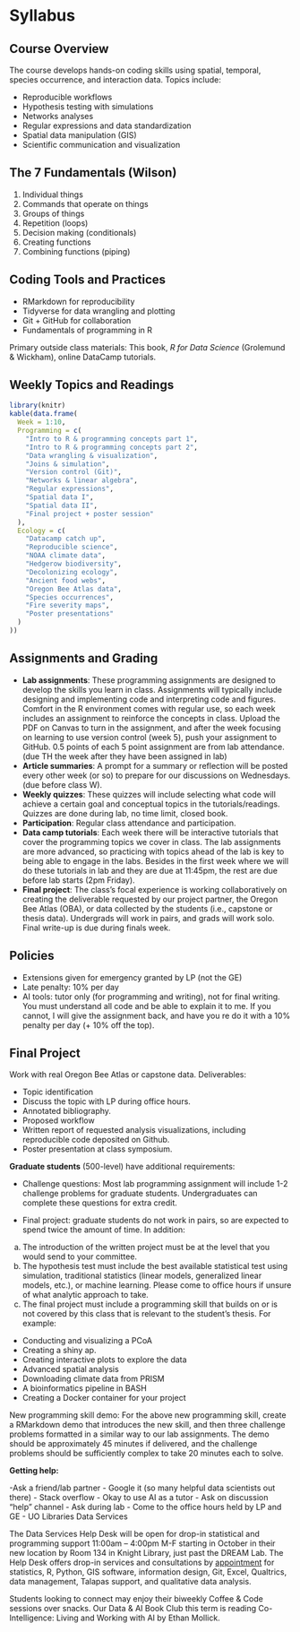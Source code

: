# Syllabus


## Course Overview

The course develops hands-on coding skills using spatial, temporal, species occurrence, and interaction data. Topics include:

- Reproducible workflows
- Hypothesis testing with simulations
- Networks analyses
- Regular expressions and data standardization
- Spatial data manipulation (GIS)
- Scientific communication and visualization

## The 7 Fundamentals (Wilson)

1. Individual things  
2. Commands that operate on things  
3. Groups of things  
4. Repetition (loops)  
5. Decision making (conditionals)  
6. Creating functions  
7. Combining functions (piping)

## Coding Tools and Practices
- RMarkdown for reproducibility
- Tidyverse for data wrangling and plotting
- Git + GitHub for collaboration
- Fundamentals of programming in R

Primary outside class materials: This book, *R for Data Science* (Grolemund & Wickham), online DataCamp tutorials.

## Weekly Topics and Readings

```r
library(knitr)
kable(data.frame(
  Week = 1:10,
  Programming = c(
    "Intro to R & programming concepts part 1",
    "Intro to R & programming concepts part 2",
    "Data wrangling & visualization",
    "Joins & simulation",
    "Version control (Git)",
    "Networks & linear algebra",
    "Regular expressions",
    "Spatial data I",
    "Spatial data II",
    "Final project + poster session"
  ),
  Ecology = c(
    "Datacamp catch up",
    "Reproducible science",
    "NOAA climate data",
    "Hedgerow biodiversity",
    "Decolonizing ecology",
    "Ancient food webs",
    "Oregon Bee Atlas data",
    "Species occurrences",
    "Fire severity maps",
    "Poster presentations"
  )
))
```


## Assignments and Grading

- **Lab assignments**: These programming assignments are designed to develop the skills you learn in class. Assignments will typically include designing and implementing code and interpreting code and figures. Comfort in the R environment comes with regular use, so each week includes an assignment to reinforce the concepts in class. Upload the PDF on Canvas to turn in the assignment, and after the week focusing on learning to use version control (week 5), push your assignment to GitHub. 0.5 points of each 5 point assignment are from lab attendance. (due TH the week after they have been assigned in lab)
- **Article summaries**: A prompt for a summary or reflection will be posted every other week (or so) to prepare for our discussions on Wednesdays. (due before class W).
- **Weekly quizzes**: These quizzes will include selecting what code will achieve a certain goal and conceptual topics in the tutorials/readings. Quizzes are done during lab, no time limit, closed book.
- **Participation**: Regular class attendance and participation.
- **Data camp tutorials**: Each week there will be interactive tutorials that cover the programming topics we cover in class. The lab assignments are more advanced, so practicing with topics ahead of the lab is key to being able to engage in the labs. Besides in the first week where we will do these tutorials in lab and they are due at 11:45pm, the rest are due before lab starts (2pm Friday).
- **Final project**: The class's focal experience is working collaboratively on creating the deliverable requested by our project partner, the Oregon Bee Atlas (OBA), or data collected by the students (i.e., capstone or thesis data). Undergrads will work in pairs, and grads will work solo. Final write-up is due during finals week.

## Policies
- Extensions given for emergency granted by LP (not the GE)
- Late penalty: 10% per day  
- AI tools: tutor only (for programming and writing), not for final writing. You must understand all code and be able to explain it to me. If you cannot, I will give the assignment back, and have you re do it with a 10% penalty per day (+ 10% off the top).  

## Final Project
Work with real Oregon Bee Atlas or capstone data. Deliverables:

- Topic identification
- Discuss the topic with LP during office hours.
- Annotated bibliography.
- Proposed workflow
- Written report of requested analysis visualizations, including reproducible code deposited on Github.
- Poster presentation at class symposium.

**Graduate students** (500-level) have additional requirements:

- Challenge questions: Most lab programming assignment will include 1-2 challenge problems for graduate students. Undergraduates can complete these questions for extra credit.

- Final project: graduate students do not work in pairs, so are expected to spend twice the amount of time. In addition:
a) The introduction of the written project must be at the level that you would send to your committee.
b) The hypothesis test must include the best available statistical test using simulation, traditional statistics (linear models, generalized linear models, etc.), or machine learning. Please come to office hours if unsure of what analytic approach to take.
c) The final project must include a programming skill that builds on or is not covered by this class that is relevant to the student’s thesis. For example:
- Conducting and visualizing a PCoA
- Creating a shiny ap.
- Creating interactive plots to explore the data
- Advanced spatial analysis
- Downloading climate data from PRISM
- A bioinformatics pipeline in BASH
- Creating a Docker container for your project

New programming skill demo: For the above new programming skill, create a RMarkdown demo that introduces the new skill, and then three challenge problems formatted in a similar way to our lab assignments. The demo should be approximately 45 minutes if delivered, and the challenge problems should be sufficiently complex to take 20 minutes each to solve.


**Getting help:**

-Ask a friend/lab partner 
- Google it (so many helpful data scientists out there)
- Stack overflow
- Okay to use AI as a tutor
- Ask on discussion “help” channel 
- Ask during lab
- Come to the office hours held by LP and GE
- UO Libraries Data Services 

The Data Services Help Desk will be open for drop-in statistical and programming support 11:00am – 4:00pm M-F starting in October in their new location by Room 134 in Knight Library, just past the DREAM Lab. The Help Desk offers drop-in services and consultations by [appointment](https://uoregon.libcal.com/appointments/data_services) for statistics, R, Python, GIS software, information design, Git, Excel, Qualtrics, data management, Talapas support, and qualitative data analysis. 

Students looking to connect may enjoy their biweekly Coffee & Code sessions over snacks. Our Data & AI Book Club this term is reading Co-Intelligence: Living and Working with AI by Ethan Mollick.